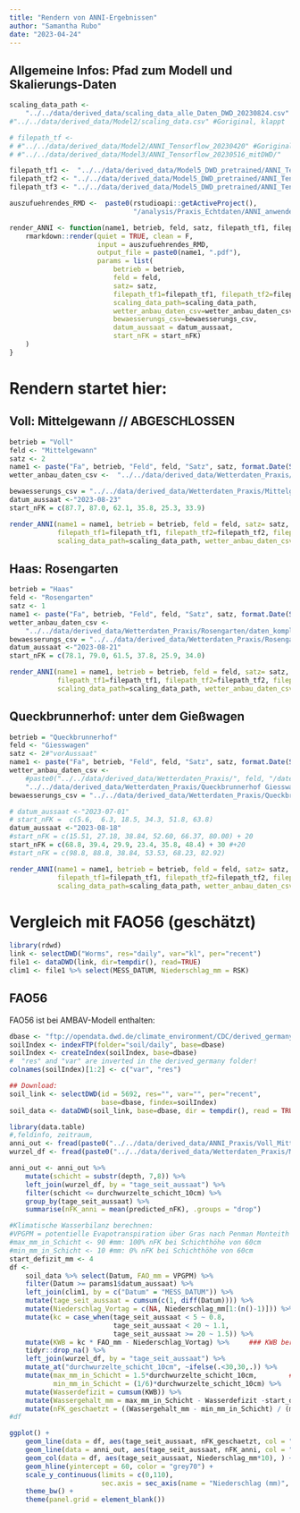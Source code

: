 ```yaml
---
title: "Rendern von ANNI-Ergebnissen"
author: "Samantha Rubo"
date: "2023-04-24"
---
```


## Allgemeine Infos: Pfad zum Modell und Skalierungs-Daten
```r
scaling_data_path <-  
    "../../data/derived_data/scaling_data_alle_Daten_DWD_20230824.csv"
#"../../data/derived_data/Model2/scaling_data.csv" #Goriginal, klappt

# filepath_tf <-  
# #"../../data/derived_data/Model2/ANNI_Tensorflow_20230420" #Goriginal, klappt
# #"../../data/derived_data/Model3/ANNI_Tensorflow_20230516_mitDWD/"

filepath_tf1 <-  "../../data/derived_data/Model5_DWD_pretrained/ANNI_Tensorflow_Schicht0010cm_20230824"
filepath_tf2 <- "../../data/derived_data/Model5_DWD_pretrained/ANNI_Tensorflow_Schicht2030cm_20230824"
filepath_tf3 <- "../../data/derived_data/Model5_DWD_pretrained/ANNI_Tensorflow_Schicht5060cm_20230824"

auszufuehrendes_RMD <-  paste0(rstudioapi::getActiveProject(),
                               "/analysis/Praxis_Echtdaten/ANNI_anwenden_Praxis_default.Rmd")

render_ANNI <- function(name1, betrieb, feld, satz, filepath_tf1, filepath_tf2, filepath_tf3, scaling_data_path, wetter_anbau_daten_csv, bewaesserungs_csv, datum_aussaat, start_nFK){
    rmarkdown::render(quiet = TRUE, clean = F,
                      input = auszufuehrendes_RMD,  
                      output_file = paste0(name1, ".pdf"), 
                      params = list(
                          betrieb = betrieb,
                          feld = feld,
                          satz= satz,
                          filepath_tf1=filepath_tf1, filepath_tf2=filepath_tf2, filepath_tf3=filepath_tf3,
                          scaling_data_path=scaling_data_path,
                          wetter_anbau_daten_csv=wetter_anbau_daten_csv,
                          bewaesserungs_csv=bewaesserungs_csv,
                          datum_aussaat = datum_aussaat,
                          start_nFK = start_nFK)
    )
}
```

# Rendern startet hier:

## Voll: Mittelgewann // ABGESCHLOSSEN
```r
betrieb = "Voll"
feld <- "Mittelgewann"
satz <- 2
name1 <- paste("Fa", betrieb, "Feld", feld, "Satz", satz, format.Date(Sys.Date(), "%d_%m_%Y"), sep = "_")
wetter_anbau_daten_csv <-  "../../data/derived_data/Wetterdaten_Praxis/Mittelgewann/daten_komplett.csv"

bewaesserungs_csv = "../../data/derived_data/Wetterdaten_Praxis/Mittelgewann/bewaesserung.csv"
datum_aussaat <-"2023-08-23"
start_nFK = c(87.7, 87.0, 62.1, 35.8, 25.3, 33.9)

render_ANNI(name1 = name1, betrieb = betrieb, feld = feld, satz= satz, 
            filepath_tf1=filepath_tf1, filepath_tf2=filepath_tf2, filepath_tf3=filepath_tf3,
            scaling_data_path=scaling_data_path, wetter_anbau_daten_csv=wetter_anbau_daten_csv, datum_aussaat = datum_aussaat, start_nFK=start_nFK, bewaesserungs_csv=bewaesserungs_csv)
```

<!-- ## Voll: Stichelpfad  -->
<!-- ```{r} -->
<!-- #Ibi und Irmi zu gering am Anfang bei modellierten Werten? Diese bisher nicht im ANNI-Training... -->
<!-- # df1 <- fread(wetter_anbau_daten_csv) -->
<!-- #  -->
<!-- # df2 <- df1 %>% mutate_at("ibi", ~ifelse(.<2.3,2.3,.)) %>% -->
<!-- #     mutate_at("irmi", ~ifelse(.<16,16,.)) -->
<!-- #  -->
<!-- # fwrite(df2, "../../data/derived_data/Wetterdaten_Praxis/Stichelpfad/daten_komplett.csv") -->
<!-- ``` -->
<!-- ```{r, eval=FALSE} -->
<!-- betrieb = "Voll" -->
<!-- feld <- "Stichelpfad" -->
<!-- satz <- 1 -->
<!-- name1 <- paste("Fa", betrieb, "Feld", feld, format.Date(Sys.Date(), "%d_%m_%Y"), sep = "_") -->
<!-- wetter_anbau_daten_csv <-  paste0("../../data/derived_data/Wetterdaten_Praxis/", feld, "/daten_komplett.csv") -->
<!-- datum_aussaat <- "2023-04-18" -->

<!-- render_ANNI(name1 = name1, betrieb = betrieb, feld = feld, satz= satz,  -->
<!--             filepath_tf1=filepath_tf1, filepath_tf2=filepath_tf2, filepath_tf3=filepath_tf3, -->
<!--             scaling_data_path=scaling_data_path, wetter_anbau_daten_csv=wetter_anbau_daten_csv, datum_aussaat = datum_aussaat, start_nFK=start_nFK, bewaesserungs_csv=bewaesserungs_csv) -->
<!-- ``` -->

<!-- ## Haas: Kämmerwiese -->
<!-- ```{r, eval=FALSE} -->
<!-- betrieb = "Haas" -->
<!-- feld <- "Kämmerwiese" -->
<!-- satz <- 1 -->
<!-- name1 <- paste("Fa", betrieb, "Feld", feld, format.Date(Sys.Date(), "%d_%m_%Y"), sep = "_") -->
<!-- wetter_anbau_daten_csv <-  paste0("../../data/derived_data/Wetterdaten_Praxis/", feld, "/daten_komplett.csv") -->
<!-- datum_aussaat <- "2023-04-27" -->

<!-- render_ANNI(name1 = name1, betrieb = betrieb, feld = feld, satz= satz, filepath_tf=filepath_tf, -->
<!--             scaling_data_path=scaling_data_path, wetter_anbau_daten_csv=wetter_anbau_daten_csv, datum_aussaat = datum_aussaat) -->
<!-- ``` -->
## Haas: Rosengarten
```r
betrieb = "Haas"
feld <- "Rosengarten"
satz <- 1
name1 <- paste("Fa", betrieb, "Feld", feld, "Satz", satz, format.Date(Sys.Date(), "%d_%m_%Y"), sep = "_")
wetter_anbau_daten_csv <-  
    "../../data/derived_data/Wetterdaten_Praxis/Rosengarten/daten_komplett.csv"
bewaesserungs_csv = "../../data/derived_data/Wetterdaten_Praxis/Rosengarten//bewaesserung.csv"
datum_aussaat <-"2023-08-21"
start_nFK = c(78.1, 79.0, 61.5, 37.8, 25.9, 34.0)

render_ANNI(name1 = name1, betrieb = betrieb, feld = feld, satz= satz, 
            filepath_tf1=filepath_tf1, filepath_tf2=filepath_tf2, filepath_tf3=filepath_tf3,
            scaling_data_path=scaling_data_path, wetter_anbau_daten_csv=wetter_anbau_daten_csv, datum_aussaat = datum_aussaat, start_nFK=start_nFK, bewaesserungs_csv=bewaesserungs_csv)
```



## Queckbrunnerhof: unter dem Gießwagen
```r
betrieb = "Queckbrunnerhof"
feld <- "Giesswagen"
satz <- 2#"vorAussaat"
name1 <- paste("Fa", betrieb, "Feld", feld, "Satz", satz, format.Date(Sys.Date(), "%d_%m_%Y"), sep = "_")
wetter_anbau_daten_csv <-  
    #paste0("../../data/derived_data/Wetterdaten_Praxis/", feld, "/daten_komplett.csv")
    "../../data/derived_data/Wetterdaten_Praxis/Queckbrunnerhof Giesswagen/daten_komplett.csv"
bewaesserungs_csv = "../../data/derived_data/Wetterdaten_Praxis/Queckbrunnerhof Giesswagen/bewaesserung.csv"

# datum_aussaat <-"2023-07-01"
# start_nFK =  c(5.6,  6.3, 18.5, 34.3, 51.8, 63.8)
datum_aussaat <-"2023-08-18"
#start_nFK = c(15.51, 27.18, 38.84, 52.60, 66.37, 80.00) + 20
start_nFK = c(68.8, 39.4, 29.9, 23.4, 35.8, 48.4) + 30 #+20
#start_nFK = c(98.8, 88.8, 38.84, 53.53, 68.23, 82.92)

render_ANNI(name1 = name1, betrieb = betrieb, feld = feld, satz= satz, 
            filepath_tf1=filepath_tf1, filepath_tf2=filepath_tf2, filepath_tf3=filepath_tf3,
            scaling_data_path=scaling_data_path, wetter_anbau_daten_csv=wetter_anbau_daten_csv, datum_aussaat = datum_aussaat, start_nFK=start_nFK, bewaesserungs_csv=bewaesserungs_csv)
```





























# Vergleich mit FAO56 (geschätzt)
```r
library(rdwd)
link <- selectDWD("Worms", res="daily", var="kl", per="recent")
file1 <- dataDWD(link, dir=tempdir(), read=TRUE)
clim1 <- file1 %>% select(MESS_DATUM, Niederschlag_mm = RSK)
```

## FAO56 
FAO56 ist bei AMBAV-Modell enthalten:
```r
dbase <- "ftp://opendata.dwd.de/climate_environment/CDC/derived_germany"
soilIndex <- indexFTP(folder="soil/daily", base=dbase)
soilIndex <- createIndex(soilIndex, base=dbase)
#  "res" and "var" are inverted in the derived_germany folder!
colnames(soilIndex)[1:2] <- c("var", "res")

## Download:
soil_link <- selectDWD(id = 5692, res="", var="", per="recent",
                       base=dbase, findex=soilIndex)
soil_data <- dataDWD(soil_link, base=dbase, dir = tempdir(), read = TRUE)
```

```r
library(data.table)
#,feldinfo, zeitraum, 
anni_out <- fread(paste0("../../data/derived_data/ANNI_Praxis/Voll_Mittelgewann_Satz_2_DAS1_11.csv"))
wurzel_df <- fread(paste0("../../data/derived_data/Wetterdaten_Praxis/Mittelgewann/durchwurzelte_schicht.csv"))

anni_out <- anni_out %>% 
    mutate(schicht = substr(depth, 7,8)) %>%
    left_join(wurzel_df, by = "tage_seit_aussaat") %>%
    filter(schicht <= durchwurzelte_schicht_10cm) %>%
    group_by(tage_seit_aussaat) %>%
    summarise(nFK_anni = mean(predicted_nFK), .groups = "drop")
```

```r
#Klimatische Wasserbilanz berechnen:
#VPGPM = potentielle Evapotranspiration über Gras nach Penman Monteith (FAO), in mm
#max_mm_in_Schicht <- 90 #mm: 100% nFK bei Schichthöhe von 60cm
#min_mm_in_Schicht <- 10 #mm: 0% nFK bei Schichthöhe von 60cm
start_defizit_mm <- 4
df <- 
    soil_data %>% select(Datum, FAO_mm = VPGPM) %>%
    filter(Datum >= params1$datum_aussaat) %>%
    left_join(clim1, by = c("Datum" = "MESS_DATUM")) %>%
    mutate(tage_seit_aussaat = cumsum(c(1, diff(Datum)))) %>%
    mutate(Niederschlag_Vortag = c(NA, Niederschlag_mm[1:(n()-1)])) %>%
    mutate(kc = case_when(tage_seit_aussaat < 5 ~ 0.8,
                          tage_seit_aussaat < 20 ~ 1.1,
                          tage_seit_aussaat >= 20 ~ 1.5)) %>%
    mutate(KWB = kc * FAO_mm - Niederschlag_Vortag) %>%     ### KWB berechnen
    tidyr::drop_na() %>%
    left_join(wurzel_df, by = "tage_seit_aussaat") %>%
    mutate_at("durchwurzelte_schicht_10cm", ~ifelse(.<30,30,.)) %>%
    mutate(max_mm_in_Schicht = 1.5*durchwurzelte_schicht_10cm,        ## Durchwurzelte Schicht wie ANNI
           min_mm_in_Schicht = (1/6)*durchwurzelte_schicht_10cm) %>%
    mutate(Wasserdefizit = cumsum(KWB)) %>%
    mutate(Wassergehalt_mm = max_mm_in_Schicht - Wasserdefizit -start_defizit_mm) %>% 
    mutate(nFK_geschaetzt = ((Wassergehalt_mm - min_mm_in_Schicht) / (max_mm_in_Schicht - min_mm_in_Schicht)) * 100)  ##nFK berechnen
#df
```

```r
ggplot() + 
    geom_line(data = df, aes(tage_seit_aussaat, nFK_geschaetzt, col = "FAO56")) +
    geom_line(data = anni_out, aes(tage_seit_aussaat, nFK_anni, col = "ANNI")) + 
    geom_col(data = df, aes(tage_seit_aussaat, Niederschlag_mm*10), ) + 
    geom_hline(yintercept = 60, color = "grey70") + 
    scale_y_continuous(limits = c(0,110), 
                       sec.axis = sec_axis(name = "Niederschlag (mm)", trans = ~./10)) + 
    theme_bw() + 
    theme(panel.grid = element_blank())
```



